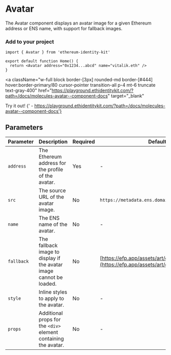 
# Avatar

The Avatar component displays an avatar image for a given Ethereum address or ENS name, with support for fallback images.

### Add to your project

```tsx copy
import { Avatar } from 'ethereum-identity-kit'

export default function Home() {
  return <Avatar address="0x1234...abcd" name="vitalik.eth" />
}
```

<a
  className="w-full block border-[3px] rounded-md border-[#444] hover:border-primary/80 cursor-pointer transition-all p-4 mt-6 truncate text-gray-400"
  href="https://playground.ethidentitykit.com/?path=/docs/molecules-avatar--component-docs"
  target="_blank"
>
  <span className="text-primary">Try it out!</span>
  <span className="text-gray-400">
    {' - https://playground.ethidentitykit.com/?path=/docs/molecules-avatar--component-docs'}
  </span>
</a>

<div className="w-full bg-[#222] border-[3px] rounded-md border-[#444] p-8 mt-8 flex justify-center items-center">
  <Avatar address="0x1234...abcd" name="vitalik.eth" style={{ width: 100, height: 100 }} />
</div>

## Parameters

| Parameter  | Description                                                         | Required | Default Value                                                                                  |
| ---------- | ------------------------------------------------------------------- | -------- | ---------------------------------------------------------------------------------------------- |
| `address`  | The Ethereum address for the profile of the avatar.                 | Yes      | -                                                                                              |
| `src`      | The source URL of the avatar image.                                 | No       | `https://metadata.ens.domains/mainnet/avatar/{name}`                                           |
| `name`     | The ENS name of the avatar.                                         | No       | -                                                                                              |
| `fallback` | The fallback image to display if the avatar image cannot be loaded. | No       | [https://efp.app/assets/art/default-avatar.svg](https://efp.app/assets/art/default-avatar.svg) |
| `style`    | Inline styles to apply to the avatar.                               | No       | -                                                                                              |
| `props`    | Additional props for the `<div>` element containing the avatar.     | No       | -                                                                                              |
